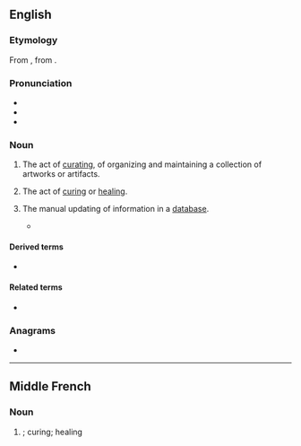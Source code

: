 ==English==
{{wikipedia}}

===Etymology===
From {{bor|en|fro|curacion}}, from {{der|en|la|cūrātiō}}.

===Pronunciation===
* {{IPA|en|/kjəˈɹeɪʃən/|/kjʊˈɹeɪʃən/}}
* {{rhymes|en|eɪʃən}}
* {{hyph|en|cu|ra|tion}}

===Noun===
{{en-noun|~}}

# The act of [[curate|curating]], of organizing and maintaining a collection of artworks or artifacts.
# {{lb|en|archaic}} The act of [[cure|curing]] or [[heal]]ing.
# {{lb|en|databases}} The manual updating of information in a [[database]].
#* {{quote-book|en|year=2009|author=David Edwards, Jason Stajich, David Hansen
|title=[https://books.google.fr/books?id=Xb3IeXdtQVwC&pg=PA361&dq=%22Manual+database+curation+involves+the+following+steps:+%281%29+finding+articles+of+interest;+%282%29+finding+and+extracting+facts+%28relations,+events%22&hl=fr&sa=X&ved=0CB8Q6AEwAGoVChMIqITHsLq7yAIVAioaCh2OIAbJ#v=onepage&q=%22Manual%20database%20curation%20involves%20the%20following%20steps%3A%20%281%29%20finding%20articles%20of%20interest%3B%20%282%29%20finding%20and%20extracting%20facts%20%28relations%2C%20events%22&f=false Bioinformatics: Tools and Applications]
|passage=Manual database '''curation''' involves the following steps: (1) finding articles of interest; (2) finding and extracting facts (relations, events, associations, etc.) relevant to the database focus; and (3) converting extracted information into predefined standardized form.}}

====Derived terms====
* {{l|en|curational}}

====Related terms====
* {{l|en|curator}}

===Anagrams===
* {{anagrams|en|a=acinortu|nocturia}}

----

==Middle French==

===Noun===
{{frm-noun|f}}

# {{l|en|curation}}; curing; healing